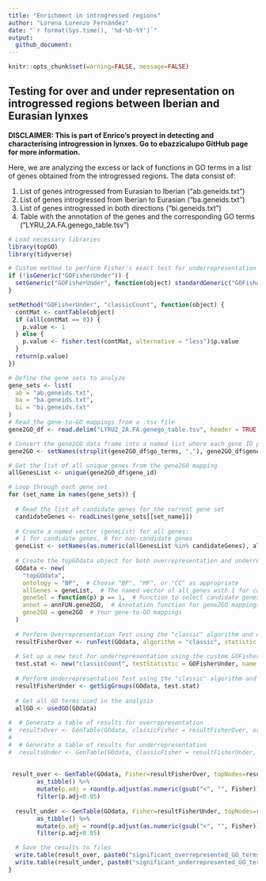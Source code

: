 ```yaml
---
title: "Enrichment in introgressed regions"
author: "Lorena Lorenzo Fernández"
date: "`r format(Sys.time(), '%d-%b-%Y')`"
output:
  github_document:
---
```


```r
knitr::opts_chunk$set(warning=FALSE, message=FALSE)
```

## Testing for over and under representation on introgressed regions between Iberian and Eurasian lynxes

**DISCLAIMER: This is part of Enrico's proyect in detecting and characterising introgression in lynxes. Go to ebazzicalupo GitHub page for more information.**

Here, we are analyzing the excess or lack of functions in GO terms in a list of genes obtained from the introgressed regions. The data consist of:

1.  List of genes introgressed from Eurasian to Iberian ("ab.geneids.txt")
2.  List of genes introgressed from Iberian to Eurasian ("ba.geneids.txt")
3.  List of genes introgressed in both directions ("bi.geneids.txt")
4.  Table with the annotation of the genes and the corresponding GO terms ("LYRU_2A.FA.genego_table.tsv")

```r
# Load necessary libraries
library(topGO)
library(tidyverse)

```

```r

# Custom method to perform Fisher's exact test for underrepresentation (less frequent GO terms)
if (!isGeneric("GOFisherUnder")) {
  setGeneric("GOFisherUnder", function(object) standardGeneric("GOFisherUnder"))
}

setMethod("GOFisherUnder", "classicCount", function(object) {
  contMat <- contTable(object)
  if (all(contMat == 0)) {
    p.value <- 1
  } else {
    p.value <- fisher.test(contMat, alternative = "less")$p.value
  }
  return(p.value)
})
```

```r
# Define the gene sets to analyze
gene_sets <- list(
  ab = "ab.geneids.txt",
  ba = "ba.geneids.txt",
  bi = "bi.geneids.txt"
)
# Read the gene-to-GO mappings from a .tsv file
gene2GO_df <- read.delim("LYRU2_2A.FA.genego_table.tsv", header = TRUE, sep = "\t")

# Convert the gene2GO data frame into a named list where each gene ID points to a vector of GO terms
gene2GO <- setNames(strsplit(gene2GO_df$go_terms, ","), gene2GO_df$gene_id)

# Get the list of all unique genes from the gene2GO mapping
allGenesList <- unique(gene2GO_df$gene_id)

# Loop through each gene set
for (set_name in names(gene_sets)) {
  
  # Read the list of candidate genes for the current gene set
  candidateGenes <- readLines(gene_sets[[set_name]])
  
  # Create a named vector (geneList) for all genes:
  # 1 for candidate genes, 0 for non-candidate genes
  geneList <- setNames(as.numeric(allGenesList %in% candidateGenes), allGenesList)
  
  # Create the topGOdata object for both overrepresentation and underrepresentation tests
  GOdata <- new(
    "topGOdata",
    ontology = "BP",  # Choose "BP", "MF", or "CC" as appropriate
    allGenes = geneList,  # The named vector of all genes with 1 for candidates, 0 for non-candidates
    geneSel = function(p) p == 1,  # Function to select candidate genes (where p == 1)
    annot = annFUN.gene2GO,  # Annotation function for gene2GO mappings
    gene2GO = gene2GO  # Your gene-to-GO mappings
  )
  
  # Perform Overrepresentation Test using the "classic" algorithm and default Fisher's exact test
  resultFisherOver <- runTest(GOdata, algorithm = "classic", statistic = "fisher")
  
  # Set up a new test for underrepresentation using the custom GOFisherUnder function
  test.stat <- new("classicCount", testStatistic = GOFisherUnder, name = "Fisher's exact test for underrepresentation")
  
  # Perform Underrepresentation Test using the "classic" algorithm and custom GOFisherUnder function
  resultFisherUnder <- getSigGroups(GOdata, test.stat)
  
  # Get all GO terms used in the analysis
  allGO <- usedGO(GOdata)
  
#  # Generate a table of results for overrepresentation
#  resultsOver <- GenTable(GOdata, classicFisher = resultFisherOver, orderBy = "classicFisher", #topNodes = length(allGO))
#  
#  # Generate a table of results for underrepresentation
#  resultsUnder <- GenTable(GOdata, classicFisher = resultFisherUnder, orderBy = "classicFisher"#, topNodes = length(allGO))
  
  
 result_over <- GenTable(GOdata, Fisher=resultFisherOver, topNodes=resultFisherOver@geneData[2], numChar=1000) %>% 
        as_tibble() %>% 
        mutate(p.adj = round(p.adjust(as.numeric(gsub("<", "", Fisher)), method="BH"), 15)) %>%
        filter(p.adj<0.05) 
 
  result_under <- GenTable(GOdata, Fisher=resultFisherUnder, topNodes=resultFisherUnder@geneData[2], numChar=1000) %>% 
        as_tibble() %>% 
        mutate(p.adj = round(p.adjust(as.numeric(gsub("<", "", Fisher)), method="BH"), 15)) %>%
        filter(p.adj<0.05) 

  # Save the results to files
  write.table(result_over, paste0("significant_overrepresented_GO_terms_", set_name, ".tsv"), sep = "\t", quote = FALSE, row.names = FALSE)
  write.table(result_under, paste0("significant_underrepresented_GO_terms_", set_name, ".tsv"), sep = "\t", quote = FALSE, row.names = FALSE)
}
```
